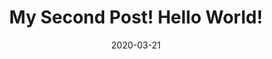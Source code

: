 ---
title: My Second Post! Hello World!
slug: my-second-post
date: 2020-03-21
featureImage: profile-pic.jpg
excerpt: Lalala
---